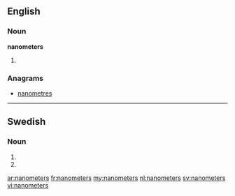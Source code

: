 ==English==

===Noun===
'''nanometers'''

# {{plural of|[[nanometer]]}}

===Anagrams===
* [[nanometres#English|nanometres]]

----

==Swedish==

===Noun===
{{head|sv|noun form}}

# {{sv-noun-form-indef-gen-pl|nanometer}}
# {{sv-noun-form-indef-gen|nanometer}}

[[ar:nanometers]]
[[fr:nanometers]]
[[my:nanometers]]
[[nl:nanometers]]
[[sv:nanometers]]
[[vi:nanometers]]